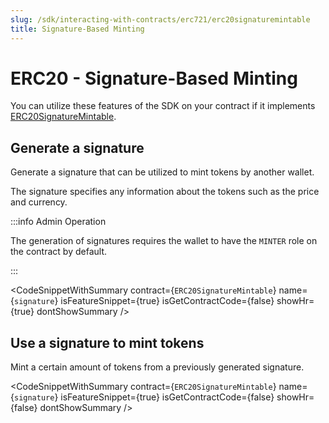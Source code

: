 ```yaml
---
slug: /sdk/interacting-with-contracts/erc721/erc20signaturemintable
title: Signature-Based Minting
---
```



# ERC20 - Signature-Based Minting

You can utilize these features of the SDK on your contract if it implements [ERC20SignatureMintable](/extensions/erc20signaturemintable).

<div className="row" style={{ marginBottom: 24 }}>
  <div className="col col--12" style={{ marginTop: 8 }}>
    <QuickstartCard
      name="Learn how to implement ERC20SignatureMintable"
      link={"/extensions/erc20signaturemintable"}
      image="/assets/icons/general.png"
    />
  </div>
</div>

## Generate a signature

Generate a signature that can be utilized to mint tokens by another wallet.

The signature specifies any information about the tokens such as the price and currency.

:::info Admin Operation

The generation of signatures requires the wallet to have the `MINTER` role on the contract by default.

:::

<CodeSnippetWithSummary
  contract={`ERC20SignatureMintable`}
  name={`signature`}
  isFeatureSnippet={true}
  isGetContractCode={false}
  showHr={true}
  dontShowSummary
/>

## Use a signature to mint tokens

Mint a certain amount of tokens from a previously generated signature.

<CodeSnippetWithSummary
  contract={`ERC20SignatureMintable`}
  name={`signature`}
  isFeatureSnippet={true}
  isGetContractCode={false}
  showHr={false}
  dontShowSummary
/>
